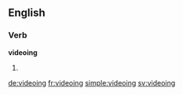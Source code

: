 ==English==

===Verb===
'''videoing'''

# {{present participle of|video}}

[[de:videoing]]
[[fr:videoing]]
[[simple:videoing]]
[[sv:videoing]]